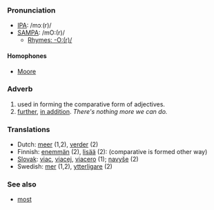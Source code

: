 ===Pronunciation===
*[[w:IPA|IPA]]: /mɔː(r)/
*[[w:SAMPA|SAMPA]]: /mO:(r)/
**[[Rhymes:English:-O:(r)/|Rhymes: -O:(r)/]]
====Homophones====
*[[Moore]]

===Adverb===
# used in forming the comparative form of adjectives.
# [[further]], [[in addition]]. ''There's nothing more we can do.''

===Translations===
*Dutch: [[meer]] (1,2), [[verder]] (2)
*Finnish: [[enemmän]] (2), [[lisää]] (2): (comparative is formed other way)
*[[Slovak]]: [[viac]], [[viacej]], [[viacero]] (1); [[navyše]] (2)
*Swedish: [[mer]] (1,2), [[ytterligare]] (2)

===See also===
*[[most]]